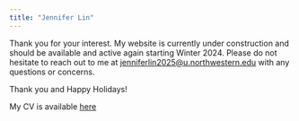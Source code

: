 ```yaml
---
title: "Jennifer Lin"
---
```


Thank you for your interest. My website is currently under construction and should be available and active again starting Winter 2024. Please do not hesitate to reach out to me at [jenniferlin2025@u.northwestern.edu](mailto:jenniferlin2025@u.northwestern.edu) with any questions or concerns.

Thank you and Happy Holidays!

My CV is available [here](Files/CV.pdf)

